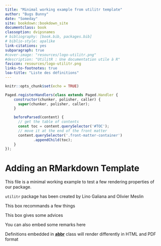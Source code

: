 ```yaml
---
title: "Minimal working example from utilitr template"
author: "Bugs Bunny"
date: "Someday"
site: bookdown::bookdown_site
documentclass: book
classoption: dvipsnames
# bibliography: [book.bib, packages.bib]
# biblio-style: apalike
link-citations: yes
subparagraph: true
#cover-image: "resources/logo-utilitr.png"
#description: "UtilitR : Une documentation utile à R"
favicon: resources/logo-utilitr.png
links-to-footnotes: true
loa-title: "Liste des définitions"
---
```


```r
knitr::opts_chunk$set(echo = TRUE)
```


```js
Paged.registerHandlers(class extends Paged.Handler {
    constructor(chunker, polisher, caller) {
      super(chunker, polisher, caller);
    }

    beforeParsed(content) {
      // get the table of contents
      const toc = content.querySelector('#TOC');
      // move it at the end of the front matter
      content.querySelector('.front-matter-container')
             .appendChild(toc);
    }
});
```

# Adding an RMarkdown Template

This file is a minimal working example to test a few rendering properties
of our package.

::: auteurs
`utilitr` package has been created by Lino Galiana and Olivier Meslin
:::

::: recommandation
This box recommands a few things
:::

::: conseil
This box gives some advices
:::

::: remarque
You can also embed some remarks here
:::

Definitions embedded in
<abbr title="A CSS class for definitions"><b>abbr</b></abbr>
class will render differently in HTML and PDF format
